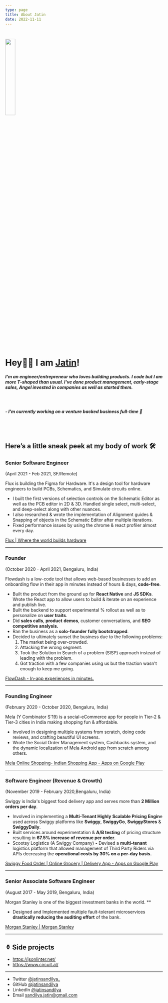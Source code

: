 ```yaml
---
type: page
title: About Jatin
date: 2022-11-11
---
```


# <img src="images/pfp.png" width="25%"/>

# Hey👋🏻 I am [Jatin](https://twitter.com/jatinsandilya_)!

##### I'm an engineer/entrepreneur who loves building products. I code but I am more T-shaped than usual. I've done product management, early-stage sales, Angel invested in companies as well as started them.

<br />

##### - I'm currently working on a venture backed business full-time 🤫

<br />
<br />

## Here’s a little sneak peek at my body of work 🛠️

### Senior Software Engineer

(April 2021 - Feb 2021, SF/Remote)

Flux is building the Figma for Hardware. It's a design tool for hardware engineers to build PCBs, Schematics, and Simulate circuits online.

- I built the first versions of selection controls on the Schematic Editor as well as the PCB editor in 2D & 3D. Handled single select, multi-select, and deep-select along with other nuances.
- I also researched & wrote the implementation of Alignment guides & Snapping of objects in the Schematic Editor after multiple iterations.
- Fixed performance issues by using the chrome & react profiler almost every day.

[Flux | Where the world builds hardware](https://www.flux.ai/)

---

### Founder

(October 2020 - April 2021, Bengaluru, India)

Flowdash is a low-code tool that allows web-based businesses to add an onboarding flow in their app in minutes instead of hours & days, **code-free**.

- Built the product from the ground up for **React Native** and **JS SDKs**. Wrote the React app to allow users to build & iterate on an experience and publish live.
- Built the backend to support experimental % rollout as well as to personalize on **user traits**.
- Did **sales calls**, **product** **demos**, customer conversations, and **SEO competitive analysis.**
- Ran the business as a **solo-founder fully bootstrapped**.
- Decided to ultimately sunset the business due to the following problems:
  1. The market being over-crowded.
  2. Attacking the wrong segment.
  3. Took the Solution in Search of a problem (SISP) approach instead of leading with the problem.
  4. Got traction with a few companies using us but the traction wasn't enough to keep me going.

[FlowDash - In-app experiences in minutes.](https://www.flowdash.ai/)

---

### Founding Engineer

(February 2020 - October 2020, Bengaluru, India)

Mela (Y Combinator S'19) is a social-eCommerce app for people in Tier-2 & Tier-3 cities in India making shopping fun & affordable.

- Involved in designing multiple systems from scratch, doing code reviews, and crafting beautiful UI screens.
- Wrote the Social Order Management system, Cashbacks system, and the dynamic localization of Mela Android [app](https://play.google.com/store/apps/details?id=com.melaapp) from scratch among others.

[Mela Online Shopping- Indian Shopping App - Apps on Google Play](https://play.google.com/store/apps/details?id=com.melaapp&hl=en_IN&gl=US)

---

### Software Engineer (**Revenue & Growth)**

(November 2019 - February 2020,Bengaluru, India)

Swiggy is India's biggest food delivery app and serves more than **2 Million orders per day**.

- Involved in implementing a **Multi-Tenant Highly** **Scalable Pricing Engin**e used across Swiggy platforms like **Swiggy**, **SwiggyGo**, **SwiggyStores** & **SwiggyDaily**.
- Built services around experimentation & **A/B testing** of pricing structure resulting in **67.5% increase of revenue per order**.
- Scootsy Logistics (A Swiggy Company) **-** Devised a **multi-tenant** logistics platform that allowed management of Third Party Riders via APIs decreasing the **operational costs by 30% on a per-day basis.**

[Swiggy Food Order | Online Grocery | Delivery App - Apps on Google Play](https://play.google.com/store/apps/details?id=in.swiggy.android&hl=en_IN&gl=US)

---

### Senior Associate Software Engineer

(August 2017 - May 2019, Bengaluru, India)

Morgan Stanley is one of the biggest investment banks in the world. \*\*

- Designed and Implemented multiple fault-tolerant microservices **drastically reducing the auditing effort** of the bank.

[Morgan Stanley | Morgan Stanley](https://www.morganstanley.com/)

---

## ⚱️ Side projects

- https://jsonlinter.net/
- https://www.circuit.al/

---

- Twitter [@jatinsandilya\_](https://twitter.com/jatinsandilya_)
- GitHub [@jatinsandilya](https://github.com/jatinsandilya)
- LinkedIn [@jatinsandilya](https://www.linkedin.com/in/jatin-sandilya-87914893/)
- Email sandilya.jatin@gmail.com
